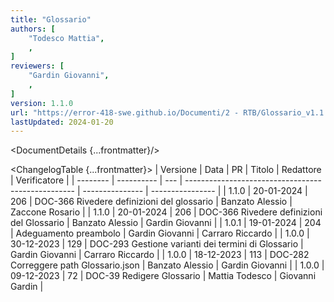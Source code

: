 ```yaml
---
title: "Glossario"
authors: [
	"Todesco Mattia",
	,
]
reviewers: [
	"Gardin Giovanni",
	,
]
version: 1.1.0
url: "https://error-418-swe.github.io/Documenti/2 - RTB/Glossario_v1.1.0.pdf"
lastUpdated: 2024-01-20
---
```



<DocumentDetails {...frontmatter}/>

<ChangelogTable {...frontmatter}>
| Versione | Data       | PR  | Titolo                                             | Redattore       | Verificatore     |
| -------- | ---------- | --- | -------------------------------------------------- | --------------- | ---------------- |
| 1.1.0    | 20-01-2024 | 206 | DOC-366 Rivedere definizioni del glossario         | Banzato Alessio | Zaccone Rosario  |
| 1.1.0    | 20-01-2024 | 206 | DOC-366 Rivedere definizioni del Glossario         | Banzato Alessio | Gardin Giovanni  |
| 1.0.1    | 19-01-2024 | 204 | Adeguamento preambolo                              | Gardin Giovanni | Carraro Riccardo |
| 1.0.0    | 30-12-2023 | 129 | DOC-293 Gestione varianti dei termini di Glossario | Gardin Giovanni | Carraro Riccardo |
| 1.0.0    | 18-12-2023 | 113 | DOC-282 Correggere path Glossario.json             | Banzato Alessio | Gardin Giovanni  |
| 1.0.0    | 09-12-2023 | 72  | DOC-39 Redigere Glossario                          | Mattia Todesco  | Giovanni Gardin  |
</ChangelogTable>

